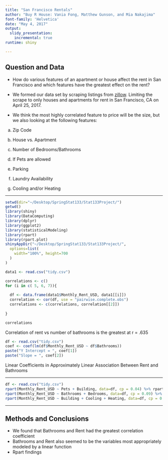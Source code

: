 ```yaml
---
title: "San Francisco Rentals"
author: "Buy R House: Vania Fong, Matthew Gunson, and Mia Nakajima"
font-family: 'Helvetica'
date: "May 4, 2017"
output: 
  slidy_presentation:
    incremental: true
runtime: shiny

---
```


## Question and Data

- How do various features of an apartment or house affect the rent in San Francisco and which features have the greatest effect on the rent?

- We formed our data set by scraping listings from [zillow](www.zillow.com).
Limiting the scrape to only houses and apartments for rent in San Francisco, CA on April 25, 2017.

- We think the most highly correlated feature to price will be the size, but we also looking at the following features:

a) Zip Code

b) House vs. Apartment

c) Number of Bedrooms/Bathrooms

d) If Pets are allowed

e) Parking

f) Laundry Availability

g) Cooling and/or Heating

---

```r
setwd(dir="~/Desktop/SpringStat133/Stat133Project/")
getwd()
library(shiny)
library(DataComputing)
library(dplyr)
library(ggplot2)
library(statisticalModeling)
library(rpart)
library(rpart.plot)
shinyAppDir("~/Desktop/SpringStat133/Stat133Project/",
  options=list(
    width="100%", height=700
  )
)
```

```r
data1 <- read.csv("tidy.csv")

correlations <- c()
for (i in c( 5, 6, 7)){
  
  df <- data.frame(data1$Monthly_Rent_USD, data1[[i]])
  correlation <- cor(df, use = "pairwise.complete.obs")
  correlations <- c(correlations, correlation[[2]])
  
}

correlations
```

Correlation of rent vs number of bathrooms is the greatest at r = .635


```r

df <- read.csv("tidy.csv")
coef <- coef(lm(df$Monthly_Rent_USD ~ df$Bathrooms))
paste("Y Intercept = ", coef[1])
paste("Slope = ", coef[2])

```

Linear Coefficients in Approximately Linear Association Between Rent and Bathrooms



---

```r
df <- read.csv("tidy.csv")
rpart(Monthly_Rent_USD ~ Pets + Building, data=df, cp = 0.04) %>% rpart.plot::prp(type=3)
rpart(Monthly_Rent_USD ~ Bathrooms + Bedrooms, data=df, cp = 0.09) %>% rpart.plot::prp(type=3)
rpart(Monthly_Rent_USD ~ Building + Cooling + Heating, data=df, cp = 0.03) %>% rpart.plot::prp(type=3)
```

---

## Methods and Conclusions

- We found that Bathrooms and Rent had the greatest correlation coefficient
- Bathrooms and Rent also seemed to be the variables most appropriately modeled by a linear function 
- Rpart findings

